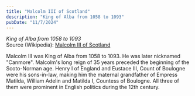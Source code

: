 ```yaml
---
title: "Malcolm III of Scotland"
description: "King of Alba from 1058 to 1093"
pubDate: "11/7/2024"
---
```


*King of Alba from 1058 to 1093*  
Source (Wikipedia): [Malcolm III of Scotland][1]

Malcolm III was King of Alba from 1058 to 1093. He was later nicknamed "Canmore". Malcolm's long reign of 35 years preceded the beginning of the Scoto-Norman age. Henry I of England and Eustace III, Count of Boulogne were his sons-in-law, making him the maternal grandfather of Empress Matilda, William Adelin and Matilda I, Countess of Boulogne. All three of them were prominent in English politics during the 12th century.

[1]: https://en.wikipedia.org/wiki/Malcolm_III_of_Scotland
